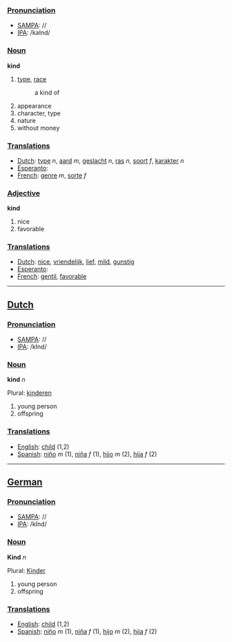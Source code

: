 ===[[Pronunciation]]===
*[[w:SAMPA|SAMPA]]: //
*[[w:IPA|IPA]]: /kaInd/

===[[Noun]]===

'''kind'''

#[[type]], [[race]]
#: a kind of
#appearance
#character, type
#nature
#without money

===[[Translation]]s===
*[[Dutch]]: [[type]] ''n'', [[aard]] ''m'', [[geslacht]] ''n'', [[ras]] ''n'', [[soort]] ''f'', [[karakter]] ''n''
*[[Esperanto]]: [[]]
*[[French]]: [[genre]] ''m'', [[sorte]] ''f''

===[[Adjective]]===

'''kind'''

#nice
#favorable

===[[Translation]]s===
*[[Dutch]]: [[nice]], [[vriendelijk]], [[lief]], [[mild]], [[gunstig]]
*[[Esperanto]]: [[]]
*[[French]]: [[gentil]], [[favorable]]

----

==[[Dutch]]==

===[[Pronunciation]]===
*[[w:SAMPA|SAMPA]]: //
*[[w:IPA|IPA]]: /kInd/

===[[Noun]]===

'''kind''' ''n''

Plural: [[kinderen]]

#young person
#offspring

===[[Translation]]s===
*[[English]]: [[child]] (1,2)
*[[Spanish]]: [[niño]] ''m'' (1), [[niña]] ''f'' (1), [[hijo]] ''m'' (2), [[hija]] ''f'' (2)

----

==[[German]]==

===[[Pronunciation]]===
*[[w:SAMPA|SAMPA]]: //
*[[w:IPA|IPA]]: /kInd/

===[[Noun]]===

'''Kind''' ''n''

Plural: [[Kinder]]

#young person
#offspring

===[[Translation]]s===
*[[English]]: [[child]] (1,2)
*[[Spanish]]: [[niño]] ''m'' (1), [[niña]] ''f'' (1), [[hijo]] ''m'' (2), [[hija]] ''f'' (2)